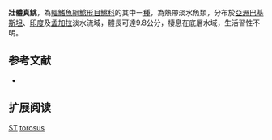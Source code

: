 {{Speciesbox
| name = 壯體真鮡
| status = DD
| status_system = IUCN3.1
| image = 
| image_width = 250px
| genus = Sisor
| species = torosus
| authority = [[Ng|Ng]], 2003
| synonyms = 
}}
'''壯體真鮡'''，為[[輻鰭魚綱|輻鰭魚綱]][[鯰形目|鯰形目]][[鮡科|鮡科]]的其中一[[種|種]]，為熱帶淡水魚類，分布於[[亞洲|亞洲]][[巴基斯坦|巴基斯坦]]、[[印度|印度]]及[[孟加拉|孟加拉]]淡水流域，體長可達9.8公分，棲息在底層水域，生活習性不明。

==参考文献==
*{{FishBase_species|genus=Sisor|species=torosus|year=2015|month=3}}

== 扩展阅读 ==
{{refbegin}}
{{wikispecies-inline|Sisor torosus|壯體真鮡}}
{{refend}}
{{Taxonbar|from=Q5572738}}

[[Category:IUCN红色名录数据缺乏物种|ST]]
[[Category:真鮡屬|torosus]]